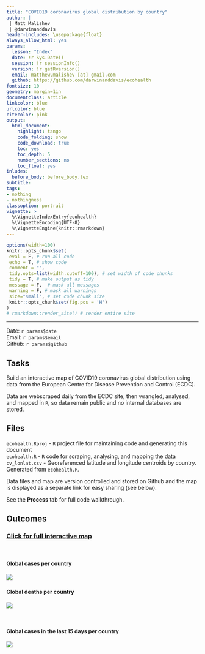 ```yaml
---
title: "COVID19 coronavirus global distribution by country"
author: |
 | Matt Malishev
 | @darwinanddavis
header-includes: \usepackage{float}
always_allow_html: yes
params: 
  lesson: "Index"
  date: !r Sys.Date()
  session: !r sessionInfo()  
  version: !r getRversion()
  email: matthew.malishev [at] gmail.com 
  github: https://github.com/darwinanddavis/ecohealth
fontsize: 10
geometry: margin=1in
documentclass: article
linkcolor: blue
urlcolor: blue
citecolor: pink 
output:
  html_document:
    highlight: tango
    code_folding: show
    code_download: true
    toc: yes
    toc_depth: 5
    number_sections: no
    toc_float: yes
inludes:
  before_body: before_body.tex
subtitle: 
tags:
- nothing
- nothingness
classoption: portrait
vignette: >
  %\VignetteIndexEntry{ecohealth}
  %\VignetteEncoding{UTF-8}
  %\VignetteEngine{knitr::rmarkdown}
---
```


<!-- --------------------------------------------- -->
<!-- rmd settings -------------------------------- -->

<!-- equation rendering -->
<script type="text/x-mathjax-config">
  MathJax.Hub.Config({ TeX: { equationNumbers: {autoNumber: "all"} } });
</script>

```r
options(width=100)
knitr::opts_chunk$set(
 eval = F, # run all code
 echo = T, # show code
 comment = "",
 tidy.opts=list(width.cutoff=100), # set width of code chunks
 tidy = T, # make output as tidy
 message = F,  # mask all messages
 warning = F, # mask all warnings 
 size="small", # set code chunk size
 knitr::opts_chunk$set(fig.pos = 'H')
)
# rmarkdown::render_site() # render entire site
```

<!-- --------------------------------------------- -->
<!-- begin doc -------------------------------- -->

\newpage  

******      

Date: `r params$date`  
Email: `r params$email`  
Github: `r params$github`  

## Tasks

Build an interactive map of COVID19 coronavirus global distribution using data from the European Centre for Disease Prevention and Control (ECDC). 

Data are webscraped daily from the ECDC site, then wrangled, analysed, and mapped in `R`, so data remain public and no internal databases are stored. 

## Files  
`ecohealth.Rproj` - `R` project file for maintaining code and generating this document       
`ecohealth.R` - `R` code for scraping, analysing, and mapping the data   
`cv_lonlat.csv` - Georeferenced latitude and longitude centroids by country. Generated from `ecohealth.R`.         

Data files and map are version controlled and stored on Github and the map is displayed as a separate link for easy sharing (see below).          

See the **Process** tab for full code walkthrough.     

## Outcomes  

### [Click for full interactive map](https://darwinanddavis.github.io/worldmaps/coronavirus.html)        

\  

#### Global cases per country  
![](img/1.jpg)
\   

#### Global deaths per country      
![](img/2.jpg)    

\    

#### Global cases in the last 15 days per country    
![](img/3.jpg)    
